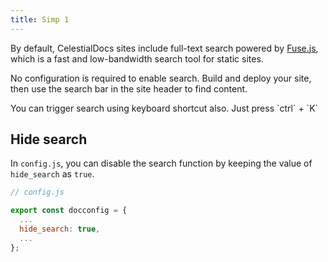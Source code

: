```yaml
---
title: Simp 1
---
```


By default, CelestialDocs sites include full-text search powered by [Fuse.js](https://www.fusejs.io/), which is a fast and low-bandwidth search tool for static sites.

No configuration is required to enable search. Build and deploy your site, then use the search bar in the site header to find content.

<Callout variant="info">
You can trigger search using keyboard shortcut also. Just press `ctrl` + `K`
</Callout>

## Hide search

In `config.js`, you can disable the search function by keeping the value of `hide_search` as `true`.

```js
// config.js

export const docconfig = {
  ...
  hide_search: true,
  ...
};
```
